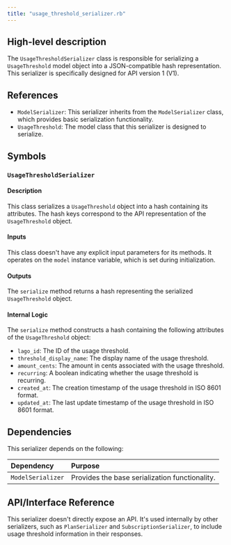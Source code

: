```yaml
---
title: "usage_threshold_serializer.rb"
---
```


## High-level description
The `UsageThresholdSerializer` class is responsible for serializing a `UsageThreshold` model object into a JSON-compatible hash representation. This serializer is specifically designed for API version 1 (V1).

## References
- `ModelSerializer`: This serializer inherits from the `ModelSerializer` class, which provides basic serialization functionality.
- `UsageThreshold`: The model class that this serializer is designed to serialize.

## Symbols

### `UsageThresholdSerializer`
#### Description
This class serializes a `UsageThreshold` object into a hash containing its attributes. The hash keys correspond to the API representation of the `UsageThreshold` object.

#### Inputs
This class doesn't have any explicit input parameters for its methods. It operates on the `model` instance variable, which is set during initialization.

#### Outputs
The `serialize` method returns a hash representing the serialized `UsageThreshold` object.

#### Internal Logic
The `serialize` method constructs a hash containing the following attributes of the `UsageThreshold` object:
- `lago_id`: The ID of the usage threshold.
- `threshold_display_name`: The display name of the usage threshold.
- `amount_cents`: The amount in cents associated with the usage threshold.
- `recurring`: A boolean indicating whether the usage threshold is recurring.
- `created_at`: The creation timestamp of the usage threshold in ISO 8601 format.
- `updated_at`: The last update timestamp of the usage threshold in ISO 8601 format.

## Dependencies
This serializer depends on the following:

| Dependency | Purpose |
|:-----------|:--------|
| `ModelSerializer` | Provides the base serialization functionality. |

## API/Interface Reference
This serializer doesn't directly expose an API. It's used internally by other serializers, such as `PlanSerializer` and `SubscriptionSerializer`, to include usage threshold information in their responses. 
